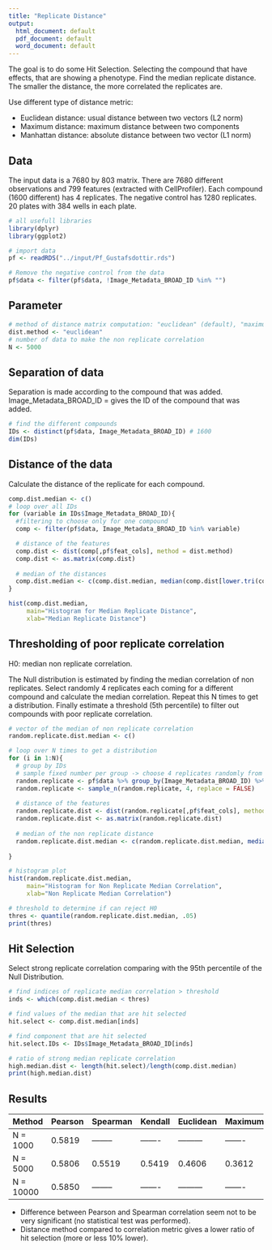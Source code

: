 ```yaml
---
title: "Replicate Distance"
output:
  html_document: default
  pdf_document: default
  word_document: default
---
```

The goal is to do some Hit Selection. Selecting the compound that have effects, that are showing a phenotype.
Find the median replicate distance. The smaller the distance, the more correlated the replicates are.

Use different type of distance metric:

- Euclidean distance: usual distance between two vectors (L2 norm)
- Maximum distance: maximum distance between two components
- Manhattan distance: absolute distance between two vector (L1 norm)


## Data

The input data is a 7680 by 803 matrix.
There are 7680 different observations and 799 features (extracted with CellProfiler).
Each compound (1600 different) has 4 replicates. The negative control has 1280 replicates.
20 plates with 384 wells in each plate.

```r
# all usefull libraries
library(dplyr)
library(ggplot2)
```

```r
# import data
pf <- readRDS("../input/Pf_Gustafsdottir.rds")

# Remove the negative control from the data
pf$data <- filter(pf$data, !Image_Metadata_BROAD_ID %in% "")
```

## Parameter
```r
# method of distance matrix computation: "euclidean" (default), "maximum", "manhattan"
dist.method <- "euclidean"
# number of data to make the non replicate correlation
N <- 5000
```

## Separation of data

Separation is made according to the compound that was added.
Image_Metadata_BROAD_ID = gives the ID of the compound that was added.

```r
# find the different compounds
IDs <- distinct(pf$data, Image_Metadata_BROAD_ID) # 1600
dim(IDs)

```

## Distance of the data

Calculate the distance of the replicate for each compound.

```r
comp.dist.median <- c()
# loop over all IDs
for (variable in IDs$Image_Metadata_BROAD_ID){
  #filtering to choose only for one compound
  comp <- filter(pf$data, Image_Metadata_BROAD_ID %in% variable)

  # distance of the features
  comp.dist <- dist(comp[,pf$feat_cols], method = dist.method)
  comp.dist <- as.matrix(comp.dist)
  
  # median of the distances
  comp.dist.median <- c(comp.dist.median, median(comp.dist[lower.tri(comp.dist)],na.rm=TRUE))
}

hist(comp.dist.median,
     main="Histogram for Median Replicate Distance",
     xlab="Median Replicate Distance")
```


## Thresholding of poor replicate correlation

H0: median non replicate correlation.

The Null distribution is estimated by finding the median correlation of non replicates. 
Select randomly 4 replicates each coming for a different compound and calculate the median correlation. 
Repeat this N times to get a distribution.
Finally estimate a threshold (5th percentile) to filter out compounds with poor replicate correlation.

```r

# vector of the median of non replicate correlation
random.replicate.dist.median <- c()

# loop over N times to get a distribution
for (i in 1:N){
  # group by IDs
  # sample fixed number per group -> choose 4 replicates randomly from different group
  random.replicate <- pf$data %>% group_by(Image_Metadata_BROAD_ID) %>% sample_n(1, replace = FALSE) %>% ungroup(random.replicate)
  random.replicate <- sample_n(random.replicate, 4, replace = FALSE)
  
  # distance of the features
  random.replicate.dist <- dist(random.replicate[,pf$feat_cols], method = dist.method)
  random.replicate.dist <- as.matrix(random.replicate.dist)
  
  # median of the non replicate distance
  random.replicate.dist.median <- c(random.replicate.dist.median, median(random.replicate.dist[lower.tri(random.replicate.dist)],na.rm=TRUE))
  
}

# histogram plot
hist(random.replicate.dist.median,
     main="Histogram for Non Replicate Median Correlation",
     xlab="Non Replicate Median Correlation")

# threshold to determine if can reject H0
thres <- quantile(random.replicate.dist.median, .05)
print(thres)
```

## Hit Selection

Select strong replicate correlation comparing with the 95th percentile of the Null Distribution.

```r
# find indices of replicate median correlation > threshold
inds <- which(comp.dist.median < thres)

# find values of the median that are hit selected
hit.select <- comp.dist.median[inds]

# find component that are hit selected
hit.select.IDs <- IDs$Image_Metadata_BROAD_ID[inds]

# ratio of strong median replicate correlation
high.median.dist <- length(hit.select)/length(comp.dist.median)
print(high.median.dist)

```


## Results

|  Method   | Pearson | Spearman | Kendall | Euclidean | Maximum | Manhattan |
| --------- | ------- | -------- | ------- | --------- | ------- | --------- |
| N = 1000  | 0.5819  | -------- | ------- | --------- | ------- | --------- |
| N = 5000  | 0.5806  | 0.5519   | 0.5419  | 0.4606    | 0.3612  | 0.4875    |
| N = 10000 | 0.5850  | -------- | ------- | --------- | ------- | --------- |


- Difference between Pearson and Spearman correlation seem not to be very significant (no statistical test was performed).
- Distance method compared to correlation metric gives a lower ratio of hit selection (more or less 10% lower).